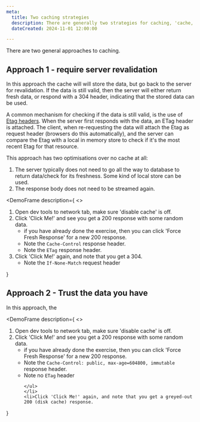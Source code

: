 ```yaml
---
meta:
  title: Two caching strategies
  description: There are generally two strategies for caching, 'cache, but require validation' and 'trust what you've already got without caching'. The former is well suited for caching static assets.
  dateCreated: 2024-11-01 12:00:00

---
```



There are two general approaches to caching. 

## Approach 1 - require server revalidation 

In this approach the cache will will store the data, but go back to the server for revalidation. If the data is still valid, then the server will either return fresh data, or respond with a 304 header, indicating that the stored data can be used. 

A common mechanism for checking if the data is still valid, is the use of [Etag headers](https://developer.mozilla.org/en-US/docs/Web/HTTP/Headers/ETag). When the server first responds with the data, an ETag header is attached. The client, when re-requesting the data will attach the Etag as request header (browsers do this automatically), and the server can compare the Etag with a local in memory store to check if it's the most recent Etag for that resource.

This approach has two optimisations over no cache at all: 

1. The server typically does not need to go all the way to database to return data/check for its freshness. Some kind of local store can be used. 
2. The response body does not need to be streamed again. 


<DemoFrame
  description={
    <>
    <ol>
    <li>Open dev tools to network tab, make sure 'disable cache' is off.</li>
    <li>Click 'Click Me!' and see you get a 200 response with some random data.
    <ul>
        <li>if you have already done the exercise, then you can click 'Force Fresh Response' for a new 200 response.</li>
        <li>Note the `Cache-Control` response header.</li>
        <li>Note the `ETag` response header.</li>
    </ul>
    </li>
    <li>Click 'Click Me!' again, and note that you get a 304.
       <ul>
        <li>Note the `If-None-Match` request header</li>
        </ul>
 </li>
    </ol>
    </>

  }
>
  <RequestRequiresValidation endpoint="requires-validation"/>
</DemoFrame>


## Approach 2 - Trust the data you have

In this approach, the 


<DemoFrame
  description={
    <>
    <ol>
    <li>Open dev tools to network tab, make sure 'disable cache' is off.</li>
    <li>Click 'Click Me!' and see you get a 200 response with some random data.
    <ul>
        <li>if you have already done the exercise, then you can click 'Force Fresh Response' for a new 200 response.</li>
        <li>Note the `Cache-Control: public, max-age=604800, immutable` response header.</li>
        <li>Note no `ETag` header

    </ul>
    </li>
    <li>Click 'Click Me!' again, and note that you get a greyed-out 200 (disk cache) response.
   </li>
    </ol>
    </>

  }
>
  <RequestRequiresValidation endpoint="immutable"/>
</DemoFrame>